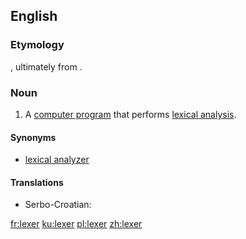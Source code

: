 ==English==
{{wikipedia}}

===Etymology===
{{suffix|lex|er|lang=en}}, ultimately from {{m|en|lexical}}.

===Noun===
{{en-noun}}

# {{label|en|computing}} A [[computer program]] that performs [[lexical analysis]].

====Synonyms====
* [[lexical analyzer]]

====Translations====
{{trans-top|computer program}}
* Serbo-Croatian: {{t|sh|lekser|m}}
{{trans-mid}}
{{trans-bottom}}

[[fr:lexer]]
[[ku:lexer]]
[[pl:lexer]]
[[zh:lexer]]